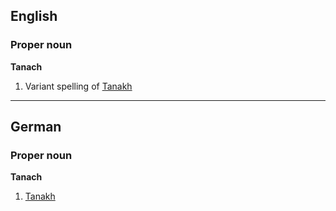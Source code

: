 ==English==
===Proper noun===
'''Tanach'''

#Variant spelling of [[Tanakh]]
----

==German==
===Proper noun===
'''Tanach'''

# [[Tanakh]]